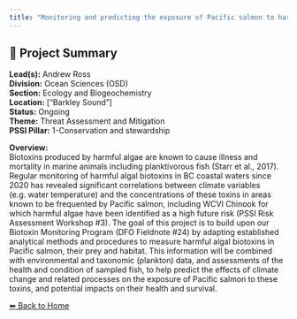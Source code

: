 ```yaml
---
title: "Monitoring and predicting the exposure of Pacific salmon to harmful algal biotoxins"
---
```


## 🧬 Project Summary

**Lead(s):** Andrew Ross  
**Division:** Ocean Sciences (OSD)  
**Section:** Ecology and Biogeochemistry  
**Location:** ["Barkley Sound"]  
**Status:** Ongoing  
**Theme:** Threat Assessment and Mitigation  
**PSSI Pillar:** 1-Conservation and stewardship  

**Overview:**  
Biotoxins produced by harmful algae are known to cause illness and mortality
in marine animals including planktivorous fish (Starr et al., 2017). Regular
monitoring of harmful algal biotoxins in BC coastal waters since 2020 has
revealed significant correlations between climate variables (e.g. water
temperature) and the concentrations of these toxins in areas known to be
frequented by Pacific salmon, including WCVI Chinook for which harmful algae
have been identified as a high future risk (PSSI Risk Assessment Workshop #3).
The goal of this project is to build upon our Biotoxin Monitoring Program (DFO
Fieldnote #24) by adapting established analytical methods and procedures to
measure harmful algal biotoxins in Pacific salmon, their prey and habitat.
This information will be combined with environmental and taxonomic (plankton)
data, and assessments of the health and condition of sampled fish, to help
predict the effects of climate change and related processes on the exposure of
Pacific salmon to these toxins, and potential impacts on their health and
survival.



[⬅ Back to Home](../index.qmd)
